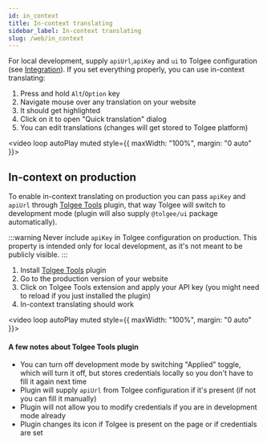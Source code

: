 ```yaml
---
id: in_context
title: In-context translating
sidebar_label: In-context translating
slug: /web/in_context
---
```


For local development, supply `apiUrl`,`apiKey` and `ui` to Tolgee configuration (see [Integration](/docs/platform/integration)). If you set everything properly, you can use in-context translating:

 1. Press and hold `Alt`/`Option` key
 2. Navigate mouse over any translation on your website
 3. It should get highlighted
 4. Click on it to open "Quick translation" dialog
 5. You can edit translations (changes will get stored to Tolgee platform)

<video loop autoPlay muted style={{ maxWidth: "100%", margin: "0 auto" }}>
  <source src="/in-context-development.mov"></source>
</video>

## In-context on production

To enable in-context translating on production you can pass `apiKey` and `apiUrl` through [Tolgee Tools](https://chrome.google.com/webstore/detail/tolgee-tools/hacnbapajkkfohnonhbmegojnddagfnj) plugin, that way Tolgee will switch to development mode (plugin will also supply `@tolgee/ui` package automatically).

:::warning
Never include `apiKey` in Tolgee configuration on production.
This property is intended only for local development, as it's not meant to be publicly visible.
:::

 1. Install [Tolgee Tools](https://chrome.google.com/webstore/detail/tolgee-tools/hacnbapajkkfohnonhbmegojnddagfnj) plugin
 2. Go to the production version of your website
 3. Click on Tolgee Tools extension and apply your API key (you might need to reload if you just installed the plugin)
 4. In-context translating should work

<video loop autoPlay muted style={{ maxWidth: "100%", margin: "0 auto" }}>
  <source src="/in-context-production.mov"></source>
</video>

#### A few notes about Tolgee Tools plugin

 - You can turn off development mode by switching "Applied" toggle, which will turn it off, but stores credentials locally so you don't have to fill it again next time
 - Plugin will supply `apiUrl` from Tolgee configuration if it's present (if not you can fill it manually)
 - Plugin will not allow you to modify credentials if you are in development mode already
 - Plugin changes its icon if Tolgee is present on the page or if credentials are set
